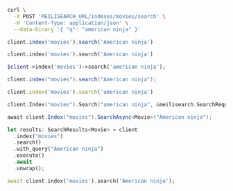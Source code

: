 <CodeGroup>

```bash cURL
curl \
  -X POST 'MEILISEARCH_URL/indexes/movies/search' \
  -H 'Content-Type: application/json' \
  --data-binary '{ "q": "american ninja" }'
```

```javascript JS
client.index('movies').search('American ninja')
```

```python Python
client.index('movies').search('American ninja')
```

```php PHP
$client->index('movies')->search('american ninja');
```

```java Java
client.index("movies").search("American ninja");
```

```ruby Ruby
client.index('movies').search('american ninja')
```

```go Go
client.Index("movies").Search("american ninja", &meilisearch.SearchRequest{})
```

```csharp C#
await client.Index("movies").SearchAsync<Movie>("American ninja");
```

```rust Rust
let results: SearchResults<Movie> = client
  .index("movies")
  .search()
  .with_query("American ninja")
  .execute()
  .await
  .unwrap();
```

```dart Dart
await client.index('movies').search('American ninja');
```
</CodeGroup>